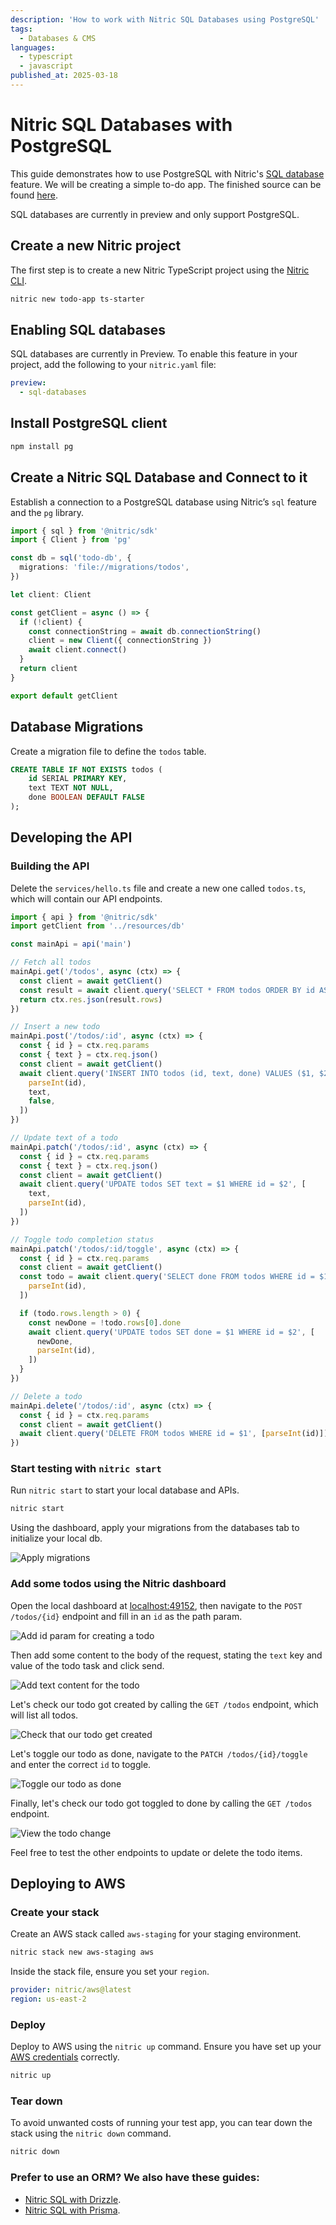 ```yaml
---
description: 'How to work with Nitric SQL Databases using PostgreSQL'
tags:
  - Databases & CMS
languages:
  - typescript
  - javascript
published_at: 2025-03-18
---
```


# Nitric SQL Databases with PostgreSQL

This guide demonstrates how to use PostgreSQL with Nitric's [SQL database](/sql) feature. We will be creating a simple to-do app. The finished source can be found [here](https://github.com/nitrictech/examples/tree/main/v1/nitric-pgsql).

<Note>SQL databases are currently in preview and only support PostgreSQL.</Note>

## Create a new Nitric project

The first step is to create a new Nitric TypeScript project using the [Nitric CLI](/reference/cli).

```bash
nitric new todo-app ts-starter
```

## Enabling SQL databases

SQL databases are currently in Preview. To enable this feature in your project, add the following to your `nitric.yaml` file:

```yaml title: nitric.yaml
preview:
  - sql-databases
```

## Install PostgreSQL client

```bash
npm install pg
```

## Create a Nitric SQL Database and Connect to it

Establish a connection to a PostgreSQL database using Nitric’s `sql` feature and the `pg` library.

```ts title: resources/db.ts
import { sql } from '@nitric/sdk'
import { Client } from 'pg'

const db = sql('todo-db', {
  migrations: 'file://migrations/todos',
})

let client: Client

const getClient = async () => {
  if (!client) {
    const connectionString = await db.connectionString()
    client = new Client({ connectionString })
    await client.connect()
  }
  return client
}

export default getClient
```

## Database Migrations

Create a migration file to define the `todos` table.

```sql title: migrations/todos/1_create_table.up.sql
CREATE TABLE IF NOT EXISTS todos (
    id SERIAL PRIMARY KEY,
    text TEXT NOT NULL,
    done BOOLEAN DEFAULT FALSE
);
```

## Developing the API

### Building the API

Delete the `services/hello.ts` file and create a new one called `todos.ts`, which will contain our API endpoints.

```ts title: services/todos.ts
import { api } from '@nitric/sdk'
import getClient from '../resources/db'

const mainApi = api('main')

// Fetch all todos
mainApi.get('/todos', async (ctx) => {
  const client = await getClient()
  const result = await client.query('SELECT * FROM todos ORDER BY id ASC')
  return ctx.res.json(result.rows)
})

// Insert a new todo
mainApi.post('/todos/:id', async (ctx) => {
  const { id } = ctx.req.params
  const { text } = ctx.req.json()
  const client = await getClient()
  await client.query('INSERT INTO todos (id, text, done) VALUES ($1, $2, $3)', [
    parseInt(id),
    text,
    false,
  ])
})

// Update text of a todo
mainApi.patch('/todos/:id', async (ctx) => {
  const { id } = ctx.req.params
  const { text } = ctx.req.json()
  const client = await getClient()
  await client.query('UPDATE todos SET text = $1 WHERE id = $2', [
    text,
    parseInt(id),
  ])
})

// Toggle todo completion status
mainApi.patch('/todos/:id/toggle', async (ctx) => {
  const { id } = ctx.req.params
  const client = await getClient()
  const todo = await client.query('SELECT done FROM todos WHERE id = $1', [
    parseInt(id),
  ])

  if (todo.rows.length > 0) {
    const newDone = !todo.rows[0].done
    await client.query('UPDATE todos SET done = $1 WHERE id = $2', [
      newDone,
      parseInt(id),
    ])
  }
})

// Delete a todo
mainApi.delete('/todos/:id', async (ctx) => {
  const { id } = ctx.req.params
  const client = await getClient()
  await client.query('DELETE FROM todos WHERE id = $1', [parseInt(id)])
})
```

### Start testing with `nitric start`

Run `nitric start` to start your local database and APIs.

```bash
nitric start
```

Using the dashboard, apply your migrations from the databases tab to initialize your local db.

![Apply migrations](/docs/images/guides/nitric-and-pgsql/migrations.png)

### Add some todos using the Nitric dashboard

Open the local dashboard at <a target="_blank" href="http://localhost:49152">localhost:49152</a>, then navigate to the `POST /todos/{id}` endpoint and fill in an `id` as the path param.

![Add id param for creating a todo](/docs/images/guides/nitric-and-pgsql/step-1.png)

Then add some content to the body of the request, stating the `text` key and value of the todo task and click send.

![Add text content for the todo](/docs/images/guides/nitric-and-pgsql/step-2.png)

Let's check our todo got created by calling the `GET /todos` endpoint, which will list all todos.

![Check that our todo get created](/docs/images/guides/nitric-and-pgsql/step-3.png)

Let's toggle our todo as done, navigate to the `PATCH /todos/{id}/toggle` and enter the correct `id` to toggle.

![Toggle our todo as done](/docs/images/guides/nitric-and-pgsql/step-4.png)

Finally, let's check our todo got toggled to done by calling the `GET /todos` endpoint.

![View the todo change](/docs/images/guides/nitric-and-pgsql/step-5.png)

Feel free to test the other endpoints to update or delete the todo items.

## Deploying to AWS

### Create your stack

Create an AWS stack called `aws-staging` for your staging environment.

```bash
nitric stack new aws-staging aws
```

Inside the stack file, ensure you set your `region`.

```yaml title:nitric.dev.yaml
provider: nitric/aws@latest
region: us-east-2
```

### Deploy

Deploy to AWS using the `nitric up` command. Ensure you have set up your [AWS credentials](/providers/pulumi/aws#usage) correctly.

```bash
nitric up
```

### Tear down

To avoid unwanted costs of running your test app, you can tear down the stack using the `nitric down` command.

```bash
nitric down
```

### Prefer to use an ORM? We also have these guides:

- [Nitric SQL with Drizzle](./nitric-and-drizzle).
- [Nitric SQL with Prisma](./nitric-and-prisma).
